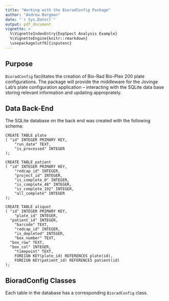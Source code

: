 ```yaml
---
title: "Working with the BioradConfig Package"
author: "Andrew Borgman"
date: "`r Sys.Date()`"
output: pdf_document
vignette: >
  %\VignetteIndexEntry{ExpSpect Analysis Example}
  %\VignetteEngine{knitr::rmarkdown}
  \usepackage[utf8]{inputenc}
---
```



## Purpose

`BioradConfig` facilitates the creation of Bio-Rad Bio-Plex 200 plate configurations. The package will provide the middleware for the Jovinge Lab's plate configuration application -- interacting with the SQLite data base storing relevant information and updating approprately.

## Data Back-End

The SQLite database on the back end was created with the following schema:

```
CREATE TABLE plate
( "id" INTEGER PRIMARY KEY,
	"run_date" TEXT,
	"is_processed" INTEGER
);

CREATE TABLE patient
( "id" INTEGER PRIMARY KEY,
	"redcap_id" INTEGER,
	"project_id" INTEGER,
	"is_complete_0" INTEGER,
	"is_complete_48" INTEGER,
	"is_complete_192" INTEGER,
	"all_complete" INTEGER
);

CREATE TABLE aliquot
( "id" INTEGER PRIMARY KEY,
	"plate_id" INTEGER,
  "patient_id" INTEGER,
	"barcode" TEXT,
	"redcap_id" INTEGER,
	"is_depleted" INTEGER,
	"box_number" TEXT,
  "box_row" TEXT,
  "box_col" INTEGER,
	"timepoint" TEXT,
	FOREIGN KEY(plate_id) REFERENCES plate(id),
	FOREIGN KEY(patient_id) REFERENCES patient(id)
);
```

## BioradConfig Classes

Each table in the database has a corresponding `BioradConfig` class. 





